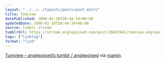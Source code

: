 ```yaml
---
layout: "../../../layouts/posts/post.astro"
title: Tumview
datePublished: 2008-02-20T20:44:34+00:00
updatedDate: 2008-02-20T20:44:34+00:00
source: tumblr stream
tumblrUrl: https://stream.anglepoised.com/post/26842941/tumview-anglepoiseds-tumblr-anglepoised
tags: ["linklog"]
format: "link"
---
```


[Tumview &#8211; anglepoised&#8217;s tumblr / anglepoised][1] via <a href="http://roamin.tumblr.com/">roamin</a>.

[1]: http://tumview.inucara.net/id/anglepoised

